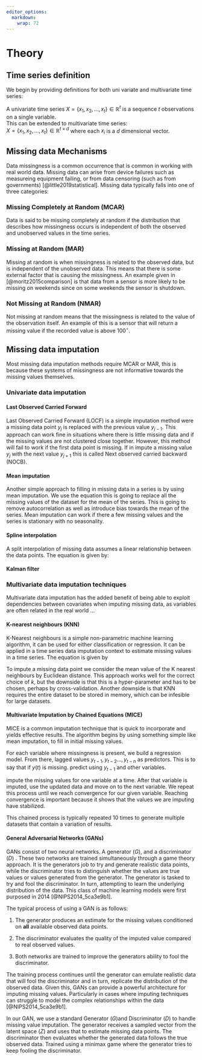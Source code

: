 ```yaml
---
editor_options: 
  markdown: 
    wrap: 72
---
```


# Theory

## Time series definition

We begin by providing definitions for both uni variate and multivariate
time series:

A univariate time series $X = \{x_1, x_2, ..., x_t\} \in \mathbb{R}^t$
is a sequence $t$ observations on a single variable.\
This can be extended to multivariate time series:\
$X = \{x_1, x_2, ..., x_t\}\in \mathbb{R}^{t\times d}$ where each $x_i$
is a $d$ dimensional vector.

## Missing data Mechanisms

Data missingness is a common occurrence that is common in working with
real world data. Missing data can arise from device failures such as
measureing equipment failing, or from data censoring (such as from
governments) [@little2019statistical]. Missing data typically falls into
one of three categories:

### Missing Completely at Random (MCAR)

Data is said to be missing completely at random if the distribution that
describes how missingness occurs is independent of both the observed and
unobserved values in the time series.

### Missing at Random (MAR)

Missing at random is when missingness is related to the observed data,
but is independent of the unobserved data. This means that there is some
external factor that is causing the missingness. An example given in
[@moritz2015comparison] is that data from a sensor is more likely to be
missing on weekends since on some weekends the sensor is shutdown.

### Not Missing at Random (NMAR)

Not missing at random means that the missingness is related to the value
of the observation itself. An example of this is a sensor that will
return a missing value if the recorded value is above 100$^\circ$.


## Missing data imputation

Most missing data imputation methods require MCAR or MAR, this is
because these systems of missingness are not informative towards the
missing values themselves. 


### Univariate data imputation \label{Section:univariateimputation}


#### Last Observed Carried Forward
Last Observed Carried Forward (LOCF) is a simple imputation method were a missing data point $y_j$ is replaced with the previous value $y_{j-1}$. This approach can work fine in situations where there is little missing data and if the missing values are not clustered close together. However, this method will fail to work if the first data point is missing. If in impute a missing value $y_j$ with the next value $y_{j+1}$ this is called Next observed carried backward (NOCB).


#### Mean imputation
Another simple approach to filling in missing data in a series is by using mean imputation. We use the equation \begin{equation}
\overline{y} = \sum_{i=1}^k \frac{y_i}{k}
\end{equation}
this is going to replace all the missing values of the dataset for the mean of the series. This is going to remove autocorrelation as well as introduce bias towards the mean of the series. Mean imputation can work if there a few missing values and the series is stationary with no seasonality.

#### Spline interpolation

A split interpolation of missing data assumes a linear relationship
between the data points. The equation is given by:
\begin{equation}\label{eqn:Split_interp}
f(x) = f(x_0) + \frac{f(x_1)-f(x_0)}{x_1-x_0}(x_1 - x_0)
\end{equation}

#### Kalman filter

### Multivariate data imputation techniques

Multivariate data imputation has the added benefit of being able to exploit dependencies between covariates when imputing missing data, as variables are often related in the real world ...
\todo[inline]{Work on making this sentence not as shit}

#### K-nearest neighbours (KNN)

K-Nearest neighbours is a simple non-parametric machine learning
algorithm, it can be used for either classification or regression. It
can be applied in a time series data imputation context to estimate
missing values in a time series. The equation is given by

\begin{equation}
\frac{1}{K}\sum_{j=1}^K y_j.
\end{equation}
To impute a missing data point we consider the mean value of the K nearest neighbours by Euclidean distance. This approach works well for the correct choice of $k$, but the downside is that this is a hyper-parameter and has to be chosen, perhaps by cross-validation. Another downside is that KNN requires the entire dataset to be stored in memory, which can be infesible for large datasets.

#### Multivariate Imputation by Chained Equations (MICE)

MICE is a common imputation technique that is quick to incorporate and
yields effective results. The algorithm begins by using something simple
like mean imputation, to fill in initial missing values.

For each variable where missingness is present, we build a regression
model. From there, lagged values ${y_{t-1}, y_{t-2}...,y_{t-n}}$ as
predictors. This is to say that if ${y(t)}$ is missing. predict using
$y_{t-1}$ and other variables.

impute the missing values for one variable at a time. After that
variable is imputed, use the updated data and move on to the next
variable. We repeat this process until we reach convergence for our
given variable. Reaching convergence is important because it shows that the values we are imputing have stabilized. 

This chained process is typically repeated 10 times to generate
multiple datasets that contain a variation of results.



#### General Adversarial Networks (GANs)

GANs consist of two neural networks. A generator $(G)$, and a
discriminator $(D)$ . These two networks are trained simultaneously
through a game theory approach. It is the generators job to try and
generate realistic data points, while the discriminator tries to
distinguish whether the values are true values or values generated from
the generator. The generator is tasked to try and fool the
discriminator. In turn, attempting to learn the underlying distribution
of the data. This class of machine learning models were first purposed
in 2014 [@NIPS2014_5ca3e9b1].

The typical process of using a GAN is as follows:

1)  The generator produces an estimate for the missing values
    conditioned on **all** available observed data points.

2)  The discriminator evaluates the quality of the imputed value
    compared to real observed values.

3)  Both networks are trained to improve the generators ability to fool
    the discriminator.

The training process continues until the generator can emulate realistic
data that will fool the discriminator and in turn, replicate the
distribution of the observed data. Given this, GANs can provide a
powerful architecture for imputing missing values. Particularly in cases
where imputing techniques can struggle to model the complex
relationships within the data [@NIPS2014_5ca3e9b1].

\begin{figure}
\centering
\includegraphics{graphs/gan_architecture.png}

\caption{Structure of a generative adversial network}
\label{fig:GAN_str}
\end{figure}
In our GAN, we use a standard Generator $(G)$and Discriminator $(D)$ to
handle missing value imputation. The generator receives a sampled vector
from the latent space $(Z)$ and uses that to estimate missing data
points. The discriminator then evaluates whether the generated data
follows the true observed data. Trained using a minimax game where the
generator tries to keep fooling the discriminator.









